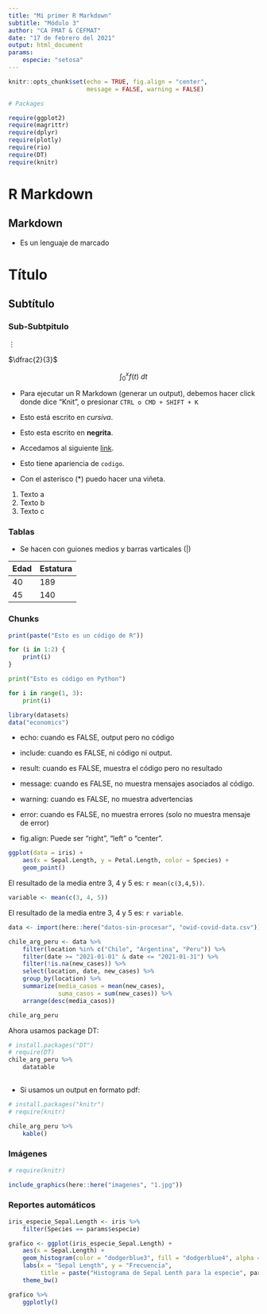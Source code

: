 ```yaml
---
title: "Mi primer R Markdown"
subtitle: "Módulo 3"
author: "CA FMAT & CEFMAT"
date: "17 de febrero del 2021"
output: html_document
params:
    especie: "setosa"
---
```


```r
knitr::opts_chunk$set(echo = TRUE, fig.align = "center",
                      message = FALSE, warning = FALSE)

# Packages

require(ggplot2)
require(magrittr)
require(dplyr)
require(plotly)
require(rio)
require(DT)
require(knitr)
```

# R Markdown 

## Markdown

* Es un lenguaje de marcado

# Título

## Subtítulo

### Sub-Subtpitulo

$\vdots$

$\dfrac{2}{3}$

$$ \int_0^xf(t)\ dt$$

* Para ejecutar un R Markdown (generar un output), debemos hacer click donde dice "Knit", o presionar `CTRL o CMD + SHIFT + K`

* Esto está escrito en _cursiva_.

* Esto esta escrito en __negrita__.

* Accedamos al siguiente [link](https://www.google.cl).

* Esto tiene apariencia de `codigo`.

* Con el asterisco (*) puedo hacer una viñeta.


1. Texto a
2. Texto b
3. Texto c

### Tablas

* Se hacen con guiones medios y barras varticales (|)

|Edad|Estatura|
|----|--------|
|40  | 189    |
|45  | 140    |

### Chunks

```r
print(paste("Esto es un código de R"))

for (i in 1:2) {
    print(i)
}
```

```python
print("Esto es código en Python")

for i in range(1, 3):
    print(i)

```

```r
library(datasets)
data("economics")
```

* echo: cuando es FALSE, output pero no código

* include: cuando es FALSE, ni código ni output.

* result: cuando es FALSE, muestra el código pero no resultado

* message: cuando es FALSE, no muestra mensajes asociados al código.

* warning: cuando es FALSE, no muestra advertencias

* error: cuando es FALSE, no muestra errores (solo no muestra mensaje de error)

* fig.align: Puede ser "right", "left" o "center".

```r

ggplot(data = iris) +
    aes(x = Sepal.Length, y = Petal.Length, color = Species) +
    geom_point()

```

El resultado de la media entre 3, 4 y 5 es:  ``r mean(c(3,4,5))``.

```r
variable <- mean(c(3, 4, 5))
```

El resultado de la media entre 3, 4 y 5 es:  ``r variable``.

```r
data <- import(here::here("datos-sin-procesar", "owid-covid-data.csv"))
```


```r
chile_arg_peru <- data %>% 
    filter(location %in% c("Chile", "Argentina", "Peru")) %>% 
    filter(date >= "2021-01-01" & date <= "2021-01-31") %>% 
    filter(!is.na(new_cases)) %>% 
    select(location, date, new_cases) %>% 
    group_by(location) %>% 
    summarize(media_casos = mean(new_cases),
              suma_casos = sum(new_cases)) %>% 
    arrange(desc(media_casos))

chile_arg_peru
```

Ahora usamos package DT:

```r
# install.packages("DT")
# require(DT)
chile_arg_peru %>% 
    datatable
    
```

* Si usamos un output en formato pdf: 

```r
# install.packages("knitr")
# require(knitr)

chile_arg_peru %>% 
    kable()
```

### Imágenes

```r
# require(knitr)

include_graphics(here::here("imagenes", "1.jpg"))
```

### Reportes automáticos

```r
iris_especie_Sepal.Length <- iris %>% 
    filter(Species == params$especie)

grafico <- ggplot(iris_especie_Sepal.Length) +
    aes(x = Sepal.Length) +
    geom_histogram(color = "dodgerblue3", fill = "dodgerblue4", alpha = 0.7) +
    labs(x = "Sepal Length", y = "Frecuencia", 
         title = paste("Histograma de Sepal Lenth para la especie", params$especie, sep = " ")) +
    theme_bw()

grafico %>% 
    ggplotly()
```

